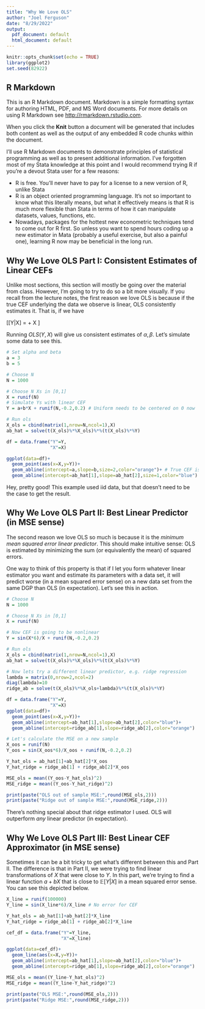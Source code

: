 ```yaml
---
title: "Why We Love OLS"
author: "Joel Ferguson"
date: "8/29/2022"
output:
  pdf_document: default
  html_document: default
---
```


```r
knitr::opts_chunk$set(echo = TRUE)
library(ggplot2)
set.seed(82922)
```

## R Markdown

This is an R Markdown document. Markdown is a simple formatting syntax for authoring HTML, PDF, and MS Word documents. For more details on using R Markdown see <http://rmarkdown.rstudio.com>.

When you click the **Knit** button a document will be generated that includes both content as well as the output of any embedded R code chunks within the document.

I'll use R Markdown documents to demonstrate principles of statistical programming as well as to present additional information. I've forgotten most of my Stata knowledge at this point and I would recommend trying R if you're a devout Stata user for a few reasons:

* R is free. You'll never have to pay for a license to a new version of R, unlike Stata
* R is an object oriented programming language. It's not so important to know what this literally means, but what it effectively means is that R is much more flexible than Stata in terms of how it can manipulate datasets, values, functions, etc.
* Nowadays, packages for the hottest new econometric techniques tend to come out for R first. So unless you want to spend hours coding up a new estimator in Mata (probably a useful exercise, but also a painful one), learning R now may be beneficial in the long run.

## Why We Love OLS Part I: Consistent Estimates of Linear CEFs

Unlike most sections, this section will mostly be going over the material from class. However, I'm going to try to do so a bit more visually. If you recall from the lecture notes, the first reason we love OLS is because if the true CEF underlying the data we observe is linear, OLS consistently estimates it. That is, if we have

\[\mathbb{E}[Y|X] = \alpha + X \beta\]

Running $OLS(Y,X)$ will give us consistent estimates of $\alpha,\beta$. Let's simulate some data to see this.

```r
# Set alpha and beta
a = 3 
b = 5

# Choose N
N = 1000

# Choose N Xs in [0,1]
X = runif(N)
# Simulate Ys with linear CEF
Y = a+b*X + runif(N,-0.2,0.2) # Uniform needs to be centered on 0 now

# Run ols
X_ols = cbind(matrix(1,nrow=N,ncol=1),X)
ab_hat = solve(t(X_ols)%*%X_ols)%*%(t(X_ols)%*%Y)

df = data.frame("Y"=Y,
                "X"=X)

ggplot(data=df)+
  geom_point(aes(x=X,y=Y))+
  geom_abline(intercept=a,slope=b,size=2,color="orange")+ # True CEF is orange
  geom_abline(intercept=ab_hat[1],slope=ab_hat[2],size=1,color="blue") # OLS estimate is BLUE (lol)

```

Hey, pretty good! This example used iid data, but that doesn't need to be the case to get the result.

## Why We Love OLS Part II: Best Linear Predictor (in MSE sense)

The second reason we love OLS so much is because it is the *minimum mean squared error linear predictor*. This should make intuitive sense: OLS is estimated by minimizing the sum (or equivalently the mean) of squared errors. 

One way to think of this property is that if I let you form whatever linear estimator you want and estimate its parameters with a data set, it will predict worse (in a mean squared error sense) on a new data set from the same DGP than OLS (in expectation). Let's see this in action.

```r
# Choose N
N = 1000

# Choose N Xs in [0,1]
X = runif(N)

# Now CEF is going to be nonlinear
Y = sin(X*6)/X + runif(N,-0.2,0.2)

# Run ols
X_ols = cbind(matrix(1,nrow=N,ncol=1),X)
ab_hat = solve(t(X_ols)%*%X_ols)%*%(t(X_ols)%*%Y)

# Now lets try a different linear predictor, e.g. ridge regression
lambda = matrix(0,nrow=2,ncol=2)
diag(lambda)=10
ridge_ab = solve(t(X_ols)%*%X_ols+lambda)%*%(t(X_ols)%*%Y)

df = data.frame("Y"=Y,
                "X"=X)
ggplot(data=df)+
  geom_point(aes(x=X,y=Y))+
  geom_abline(intercept=ab_hat[1],slope=ab_hat[2],color="blue")+
  geom_abline(intercept=ridge_ab[1],slope=ridge_ab[2],color="orange")

# Let's calculate the MSE on a new sample
X_oos = runif(N)
Y_oos = sin(X_oos*6)/X_oos + runif(N,-0.2,0.2)

Y_hat_ols = ab_hat[1]+ab_hat[2]*X_oos
Y_hat_ridge = ridge_ab[1] + ridge_ab[2]*X_oos

MSE_ols = mean((Y_oos-Y_hat_ols)^2)
MSE_ridge = mean((Y_oos-Y_hat_ridge)^2)

print(paste("OLS out of sample MSE:",round(MSE_ols,2)))
print(paste("Ridge out of sample MSE:",round(MSE_ridge,2)))
```

There's nothing special about that ridge estimator I used. OLS will outperform *any* linear predictor (in expectation).

## Why We Love OLS Part III: Best Linear CEF Approximator (in MSE sense)

Sometimes it can be a bit tricky to get what's different between this and Part II. The difference is that in Part II, we were trying to find linear transformations of $X$ that were close to $Y$. In this part, we're trying to find a linear function $a+bX$ that is close to $\mathbb{E}[Y|X]$ in a mean squared error sense. You can see this depicted below.

```r
X_line = runif(100000)
Y_line = sin(X_line*6)/X_line # No error for CEF

Y_hat_ols = ab_hat[1]+ab_hat[2]*X_line
Y_hat_ridge = ridge_ab[1] + ridge_ab[2]*X_line

cef_df = data.frame("Y"=Y_line,
                    "X"=X_line)

ggplot(data=cef_df)+
  geom_line(aes(x=X,y=Y))+
  geom_abline(intercept=ab_hat[1],slope=ab_hat[2],color="blue")+
  geom_abline(intercept=ridge_ab[1],slope=ridge_ab[2],color="orange")

MSE_ols = mean((Y_line-Y_hat_ols)^2)
MSE_ridge = mean((Y_line-Y_hat_ridge)^2)

print(paste("OLS MSE:",round(MSE_ols,2)))
print(paste("Ridge MSE:",round(MSE_ridge,2)))
```